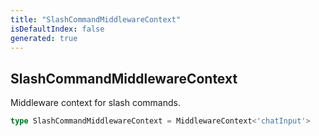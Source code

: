 ```yaml
---
title: "SlashCommandMiddlewareContext"
isDefaultIndex: false
generated: true
---
```



<!-- This file was generated from the CommandKit source. Do not modify. Instead, re-run the "docgen" script -->


## SlashCommandMiddlewareContext

<GenerationInfo sourceFile="packages/commandkit/src/app/commands/Context.ts" sourceLine="104" packageName="commandkit" />

Middleware context for slash commands.

```ts title="Signature"
type SlashCommandMiddlewareContext = MiddlewareContext<'chatInput'>
```
